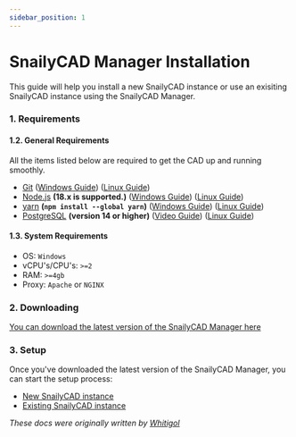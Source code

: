 ```yaml
---
sidebar_position: 1
---
```


# SnailyCAD Manager Installation

This guide will help you install a new SnailyCAD instance or use an exisiting SnailyCAD instance using the SnailyCAD Manager.

### 1. Requirements

#### 1.2. General Requirements

All the items listed below are required to get the CAD up and running smoothly.

- [Git](https://git-scm.com/downloads) ([Windows Guide](https://youtu.be/EsNgheQPZs4)) ([Linux Guide](/docs/guides/requirements/how-to-install-git-linux))
- [Node.js](https://nodejs.org) **(18.x is supported.)** ([Windows Guide](https://youtu.be/rp308wNdXU8)) ([Linux Guide](/docs/guides/requirements/how-to-install-node-yarn-npm-linux))
- [yarn](https://npmjs.com/package/yarn) **(`npm install --global yarn`)** ([Windows Guide](https://youtu.be/rp308wNdXU8)) ([Linux Guide](/docs/guides/requirements/how-to-install-node-yarn-npm-linux#yarn))
- [PostgreSQL](https://www.postgresql.org/download/) **(version 14 or higher)** ([Video Guide](https://www.youtube.com/watch?v=ZKWZvafvqwM)) ([Linux Guide](/docs/guides/requirements/how-to-install-postgresql-linux))

#### 1.3. System Requirements

- OS: `Windows`
- vCPU's/CPU's: `>=2`
- RAM: `>=4gb`
- Proxy: `Apache` or `NGINX`

### 2. Downloading

[You can download the latest version of the SnailyCAD Manager here](https://snailycad.org/manager)

### 3. Setup

Once you've downloaded the latest version of the SnailyCAD Manager, you can start the setup process:

- [New SnailyCAD instance](/docs/installations/methods/manager/setup-wizard/new-instance)
- [Existing SnailyCAD instance](/docs/installations/methods/manager/setup-wizard/existing-instance)

*These docs were originally written by [Whitigol](https://whitigol.me)*